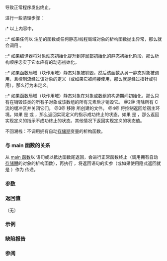 {{cpp/title| exit}}
{{cpp/utility/program/navbar}}
{{dcl begin}}
{{dcl header|cstdlib}}
{{dcl rev multi|until1=c++11|dcl1=
             void exit( int exit_code );
|dcl2=
[[noreturn]] void exit( int exit_code );
}}
{{dcl end}}

导致正常程序发出终止。

进行一些清理步骤：

{{rrev multi|until1=c++11
|rev1=
@1@ 销毁具有静态存储期的对象，并且调用之前通过调用 {{lc|std::atexit}} 注册的函数：
:@a@ 具有静态存储期的非局部对象会以它们的构造函数的完成顺序逆序销毁。
:@b@ 通过 {{lc|std::atexit}} 注册的函数会按照它们的注册顺序逆序调用，但一个函数会在它被注册时已经被调用过的之前注册的函数之后被调用。
:@c@ 对于每个通过 {{lc|std::atexit}} 注册的函数 {{c|f}} 和每个具有静态存储期的非局部对象 {{c|obj}}，
:* 如果 {{c|f}} 在初始化 {{c|obj}} 前注册，那么 {{c|f}} 只能在 {{c|obj}} 销毁后调用；
:* 如果 {{c|f}} 在初始化 {{c|obj}} 后注册，那么 {{c|f}} 只能在 {{c|obj}} 销毁前调用。
:@d@ 对于每个具有静态存储期的局部对象 {{c|obj}}，它会以如同在 {{c|obj}} 的构造函数完成时通过 {{lc|std::atexit}} 注册一个调用 {{c|obj}} 的析构函数的函数销毁。
|rev2=
@1@ 拥有关联到当前线程的线程局域[[cpp/language/storage duration|存储期]]的对象的析构函数、拥有静态存储期的对象的析构函数及以 {{lc|std::atexit}} 注册的函数并发执行，同时维持下列保证：
:@a@ 线程局域对象的最末析构函数[[cpp/language/eval order|按顺序早于]]静态对象的首个析构函数。
:@b@ 如果线程局域或静态对象 A 的构造函数或[[cpp/language/initialization#动态初始化|动态初始化]]完成按顺序早于线程局域或静态对象 B，那么 B 的析构完成按顺序早于 A 的析构开始。
:@c@ 如果静态对象 A 的初始化完成按顺序早于 {{lc|std::atexit}} 对某函数 F 的调用，那么在终止期间对 F 的调用按顺序早于 A 的析构开始。
:@d@ 如果 {{lc|std::atexit}} 对某函数 F 的调用按顺序早于静态对象 A 的初始化完成，那么终止期间 A 的析构开始按顺序早于对 F 的调用。
:@e@ 如果 {{lc|std::atexit}} 对某函数 F1 的调用按顺序早于 {{lc|std::atexit}} 对某函数 F2 的调用，那么终止期间对 F2 的调用按顺序早于对 F1 的调用。}}

:* 以上内容中，
::* 如果任何以 {{tt|atexit}} 注册的函数或任何静态/线程局域对象的析构函数抛出异常，那么就会调用 {{lc|std::terminate}}。
::* 如果编译器将对象动态初始化提升到[[cpp/language/initialization|非局部初始化]]的静态初始化阶段，那么析构顺序忠实于它本应有的动态初始化。
::* 如果函数局域（块作用域）静态对象被销毁，然后该函数从另一静态对象被调用，且控制流经过该对象的定义（或如果它被间接使用，那么就是经过指针或引用），那么行为未定义。
::* 如果函数局域（块作用域）静态对象在对象或数组的构造期间初始化，那么只有在销毁该类的所有子对象或该数组的所有元素后才销毁它。
@2@ 清除所有 C 流的缓冲区并关闭它们。
@3@ 移除 {{lc|std::tmpfile}} 所创建的文件。
@4@ 将控制返回给宿主环境。如果 {{tt|exit_code}} 是 {{lc|0}} 或 {{lc|EXIT_SUCCESS}}，那么返回实现定义的指示成功终止的状态。如果 {{tt|exit_code}} 是 {{lc|EXIT_FAILURE}}，那么返回实现定义的指示不成功终止的状态。其他情况下返回实现定义的状态值。

不回溯栈：不调用拥有自动[[cpp/language/storage duration|存储期]]变量的析构函数。

===与 main 函数的关系===
从 [[cpp/language/main function|main 函数]]以 {{tt|return}} 语句或以抵达函数尾返回，会进行正常函数终止（调用拥有自动[[cpp/language/storage duration|存储期]]的对象的析构函数），再执行 {{tt|std::exit}}，将返回语句的实参（或如果使用隐式返回就是 {{c|0}}）作为 {{tt|exit_code}} 传递。

===参数===
{{par begin}}
{{par|exit_code|程序的退出状态}}
{{par end}}

===返回值===
（无）

===示例===
{{example
|code=
#include &lt;cstdlib&gt;
#include &lt;iostream&gt;

struct Static
{
    ~Static() 
    {
        std::cout &lt;&lt; "Static 析构函数r\n";
    }
};

struct Local
{
    ~Local() 
    {
        std::cout &lt;&lt; "Local 析构函数\n";
    }
};

Static static_variable; // *会*调用此对象的析构函数

void atexit_handler()
{
    std::cout &lt;&lt; "atexit 处理函数\n";
}

int main()
{
    Local local_variable; // *不会*调用此对象的析构函数
    const int result = std::atexit(atexit_handler); // 将调用处理函数
  
    if (result != 0)
    {
        std::cerr &lt;&lt; "atexit 注册失败\n";
        return EXIT_FAILURE;
    }

    std::cout &lt;&lt; "测试\n";
    std::exit(EXIT_FAILURE);

    std::cout &lt;&lt; "此行*不*会执行\n";
}
|output=
测试
atexit 处理函数
Static 析构函数
}}

===缺陷报告===
{{dr list begin}}
{{dr list item|wg=lwg|dr=3|std=C++98|before=在清理步骤中，(1) 通过 {{lc|std::atexit}} 注册新的函数或 (2) 初始化静态局部对象的行为不明确|after=使之明确}}
{{dr list end}}

===参阅===
{{dsc begin}}
{{dsc inc|cpp/utility/program/dsc abort}}
{{dsc inc|cpp/utility/program/dsc atexit}}
{{dsc inc|cpp/utility/program/dsc quick_exit}}
{{dsc inc|cpp/utility/program/dsc at_quick_exit}}
{{dsc see c|c/program/exit}}
{{dsc end}}

{{langlinks|de|en|es|fr|it|ja|pt|ru}}